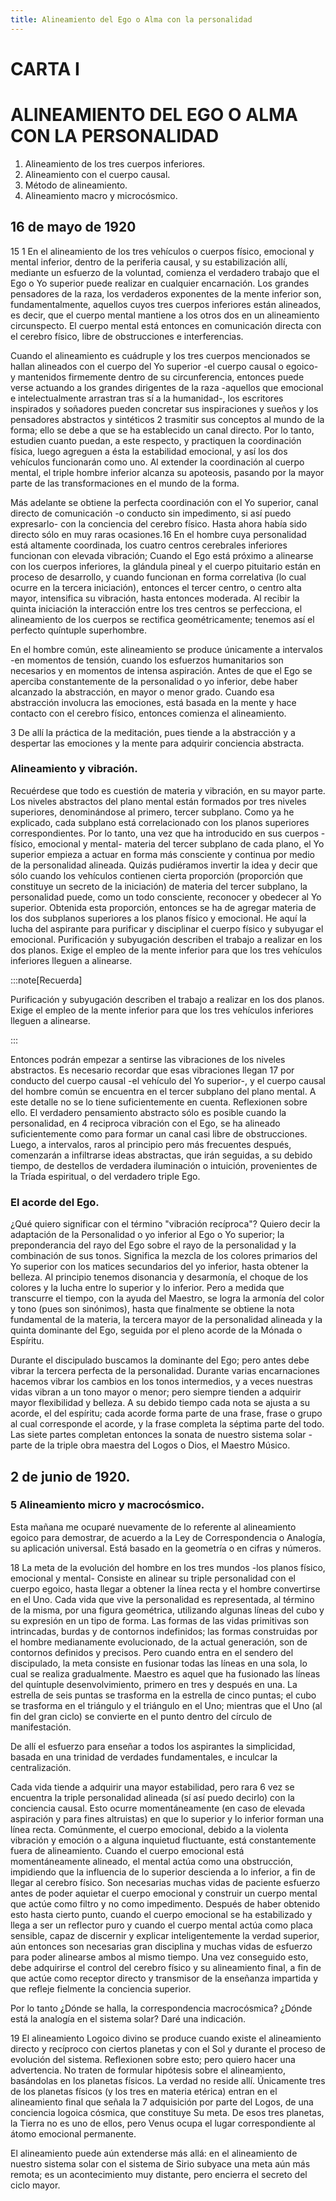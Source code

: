 ```yaml
---
title: Alineamiento del Ego o Alma con la personalidad
---
```


# CARTA I

# ALINEAMIENTO DEL EGO O ALMA CON LA PERSONALIDAD

1. Alineamiento de los tres cuerpos inferiores.
2. Alineamiento con el cuerpo causal.
3. Método de alineamiento.
4. Alineamiento macro y microcósmico.

## 16 de mayo de 1920

<p>
<Pin lang="es">15</Pin> <Pin lang="en">1</Pin> En el alineamiento de los tres vehículos o cuerpos físico, emocional y mental inferior, dentro de la periferia causal, y su estabilización allí, mediante un esfuerzo de la voluntad, comienza el verdadero trabajo que el Ego o Yo superior puede realizar en cualquier encarnación. Los grandes pensadores de la raza, los verdaderos exponentes de la mente inferior son, fundamentalmente, aquellos cuyos tres cuerpos inferiores están alineados, es decir, que el cuerpo mental mantiene a los otros dos en un alineamiento circunspecto. El cuerpo mental está entonces en comunicación directa con el cerebro físico, libre de obstrucciones e interferencias.
</p>

Cuando el alineamiento es cuádruple y los tres cuerpos mencionados se hallan alineados con el cuerpo del Yo superior -el cuerpo causal o egoico- y mantenidos firmemente dentro de su circunferencia, entonces puede verse actuando a los grandes dirigentes de la raza -aquellos que emocional e intelectualmente arrastran tras sí a la humanidad-, los escritores inspirados y soñadores pueden concretar sus inspiraciones y sueños y los pensadores abstractos y sintéticos <Pin lang="en">2</Pin> trasmitir sus conceptos al mundo de la forma; ello se debe a que se ha establecido un canal directo. Por lo tanto, estudien cuanto puedan, a este respecto, y practiquen la coordinación física, luego agreguen a ésta la estabilidad emocional, y así los dos vehículos funcionarán como uno. Al extender la coordinación al cuerpo mental, el triple hombre inferior alcanza su apoteosis, pasando por la mayor parte de las transformaciones en el mundo de la forma.

Más adelante se obtiene la perfecta coordinación con el Yo superior, canal directo de comunicación -o conducto sin impedimento, si así puedo expresarlo- con la conciencia del cerebro físico. Hasta ahora había sido directo sólo en muy raras ocasiones.<Pin lang="es">16</Pin> En el hombre cuya personalidad está altamente coordinada, los cuatro centros cerebrales inferiores funcionan con elevada vibración; Cuando el Ego está próximo a alinearse con los cuerpos inferiores, la glándula pineal y el cuerpo pituitario están en proceso de desarrollo, y cuando funcionan en forma correlativa (lo cual ocurre en la tercera iniciación), entonces el tercer centro, o centro alta mayor, intensifica su vibración, hasta entonces moderada. Al recibir la quinta iniciación la interacción entre los tres centros se perfecciona, el alineamiento de los cuerpos se rectifica geométricamente; tenemos así el perfecto quíntuple superhombre.

En el hombre común, este alineamiento se produce únicamente a intervalos -en momentos de tensión, cuando los esfuerzos humanitarios son necesarios y en momentos de intensa aspiración. Antes de que el Ego se aperciba constantemente de la personalidad o yo inferior, debe haber alcanzado la abstracción, en mayor o menor grado. Cuando esa abstracción involucra las emociones, está basada en la mente y hace contacto con el cerebro físico, entonces comienza el alineamiento.

<p>
<Pin lang="en">3</Pin> De allí la práctica de la meditación, pues tiende a la abstracción y a despertar las emociones y la mente para adquirir conciencia abstracta.
</p>

### Alineamiento y vibración.

Recuérdese que todo es cuestión de materia y vibración, en su mayor parte. Los niveles abstractos del plano mental están formados por tres niveles superiores, denominándose al primero, tercer subplano. Como ya he explicado, cada subplano está correlacionado con los planos superiores correspondientes. Por lo tanto, una vez que ha introducido en sus cuerpos -físico, emocional y mental- materia del tercer subplano de cada plano, el Yo superior empieza a actuar en forma más consciente y continua por medio de la personalidad alineada. Quizás pudiéramos invertir la idea y decir que sólo cuando los vehículos contienen cierta proporción (proporción que constituye un secreto de la iniciación) de materia del tercer subplano, la personalidad puede, como un todo consciente, reconocer y obedecer al Yo superior. Obtenida esta proporción, entonces se ha de agregar materia de los dos subplanos superiores a los planos físico y emocional. He aquí la lucha del aspirante para purificar y disciplinar el cuerpo físico y subyugar el emocional. Purificación y subyugación describen el trabajo a realizar en los dos planos. Exige el empleo de la mente inferior para que los tres vehículos inferiores lleguen a alinearse.

:::note[Recuerda]

Purificación y subyugación describen el trabajo a realizar en los dos planos. Exige el empleo de la mente inferior para que los tres vehículos inferiores lleguen a alinearse.

:::

Entonces podrán empezar a sentirse las vibraciones de los niveles abstractos. Es necesario recordar que esas vibraciones llegan <Pin lang="es">17</Pin> por conducto del cuerpo causal -el vehículo del Yo superior-, y el cuerpo causal del hombre común se encuentra en el tercer subplano del plano mental. A este detalle no se lo tiene suficientemente en cuenta. Reflexionen sobre ello. El verdadero pensamiento abstracto sólo es posible cuando la personalidad, en <Pin lang="en">4</Pin> reciproca vibración con el Ego, se ha alineado suficientemente como para formar un canal casi libre de obstrucciones. Luego, a intervalos, raros al principio pero más frecuentes después, comenzarán a infiltrarse ideas abstractas, que irán seguidas, a su debido tiempo, de destellos de verdadera iluminación o intuición, provenientes de la Tríada espiritual, o del verdadero triple Ego.

### El acorde del Ego.

¿Qué quiero significar con el término "vibración recíproca"? Quiero decir la adaptación de la Personalidad o yo inferior al Ego o Yo superior; la preponderancia del rayo del Ego sobre el rayo de la personalidad y la combinación de sus tonos. Significa la mezcla de los colores primarios del Yo superior con los matices secundarios del yo inferior, hasta obtener la belleza. Al principio tenemos disonancia y desarmonía, el choque de los colores y la lucha entre lo superior y lo inferior. Pero a medida que transcurre el tiempo, con la ayuda del Maestro, se logra la armonía del color y tono (pues son sinónimos), hasta que finalmente se obtiene la nota fundamental de la materia, la tercera mayor de la personalidad alineada y la quinta dominante del Ego, seguida por el pleno acorde de la Mónada o Espíritu.

Durante el discipulado buscamos la dominante del Ego; pero antes debe vibrar la tercera perfecta de la personalidad. Durante varias encarnaciones hacemos vibrar los cambios en los tonos intermedios, y a veces nuestras vidas vibran a un tono mayor o menor; pero siempre tienden a adquirir mayor flexibilidad y belleza. A su debido tiempo cada nota se ajusta a su acorde, el del espíritu; cada acorde forma parte de una frase, frase o grupo al cual corresponde el acorde, y la frase completa la séptima parte del todo. Las siete partes completan entonces la sonata de nuestro sistema solar -parte de la triple obra maestra del Logos o Dios, el Maestro Músico.

## 2 de junio de 1920.

### <Pin lang="en">5</Pin> Alineamiento micro y macrocósmico.

Esta mañana me ocuparé nuevamente de lo referente al alineamiento egoico para demostrar, de acuerdo a la Ley de Correspondencia o Analogía, su aplicación universal. Está basado en la geometría o en cifras y números.

<p>
<Pin lang="es">18</Pin> La meta de la evolución del hombre en los tres mundos -los planos físico, emocional y mental- Consiste en alinear su triple personalidad con el cuerpo egoico, hasta llegar a obtener la línea recta y el hombre convertirse en el Uno. Cada vida que vive la personalidad es representada, al término de la misma, por una figura geométrica, utilizando algunas líneas del cubo y su expresión en un tipo de forma. Las formas de las vidas primitivas son intrincadas, burdas y de contornos indefinidos; las formas construidas por el hombre medianamente evolucionado, de la actual generación, son de contornos definidos y precisos. Pero cuando entra en el sendero del discipulado, la meta consiste en fusionar todas las líneas en una sola, lo cual se realiza gradualmente. Maestro es aquel que ha fusionado las líneas del quíntuple desenvolvimiento, primero en tres y después en una. La estrella de seis puntas se trasforma en la estrella de cinco puntas; el cubo se trasforma en el triángulo y el triángulo en el Uno; mientras que el Uno (al fin del gran ciclo) se convierte en el punto dentro del círculo de manifestación.
</p>

De allí el esfuerzo para enseñar a todos los aspirantes la simplicidad, basada en una trinidad de verdades fundamentales, e inculcar la centralización.

Cada vida tiende a adquirir una mayor estabilidad, pero rara <Pin lang="en">6</Pin> vez se encuentra la triple personalidad alineada (sí así puedo decirlo) con la conciencia causal. Esto ocurre momentáneamente (en caso de elevada aspiración y para fines altruistas) en que lo superior y lo inferior forman una línea recta. Comúnmente, el cuerpo emocional, debido a la violenta vibración y emoción o a alguna inquietud fluctuante, está constantemente fuera de alineamiento. Cuando el cuerpo emocional está momentáneamente alineado, el mental actúa como una obstrucción, impidiendo que la influencia de lo superior descienda a lo inferior, a fin de llegar al cerebro físico. Son necesarias muchas vidas de paciente esfuerzo antes de poder aquietar el cuerpo emocional y construir un cuerpo mental que actúe como filtro y no como impedimento. Después de haber obtenido esto hasta cierto punto, cuando el cuerpo emocional se ha estabilizado y llega a ser un reflector puro y cuando el cuerpo mental actúa como placa sensible, capaz de discernir y explicar inteligentemente la verdad superior, aún entonces son necesarias gran disciplina y muchas vidas de esfuerzo para poder alinearse ambos al mismo tiempo. Una vez conseguido esto, debe adquirirse el control del cerebro físico y su alineamiento final, a fin de que actúe como receptor directo y transmisor de la enseñanza impartida y que refleje fielmente la conciencia superior.

Por lo tanto ¿Dónde se halla, la correspondencia macrocósmica? ¿Dónde está la analogía en el sistema solar? Daré una indicación.

<p>
<Pin lang="es">19</Pin> El alineamiento Logoico divino se produce cuando existe el alineamiento directo y recíproco con ciertos planetas y con el Sol y durante el proceso de evolución del sistema. Reflexionen sobre esto; pero quiero hacer una advertencia. No traten de formular hipótesis sobre el alineamiento, basándolas en los planetas físicos. La verdad no reside allí. Únicamente tres de los planetas físicos (y los tres en materia etérica) entran en el alineamiento final que señala la <Pin lang="en">7</Pin> adquisición por parte del Logos, de una conciencia logoica cósmica, que constituye Su meta. De esos tres planetas, la Tierra no es uno de ellos, pero Venus ocupa el lugar correspondiente al átomo emocional permanente.
</p>

El alineamiento puede aún extenderse más allá: en el alineamiento de nuestro sistema solar con el sistema de Sirio subyace una meta aún más remota; es un acontecimiento muy distante, pero encierra el secreto del ciclo mayor.
